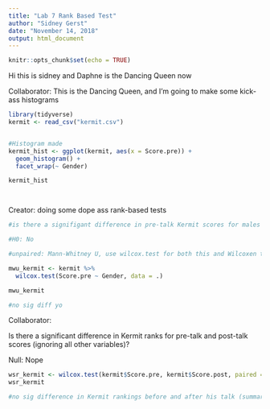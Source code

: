 ```yaml
---
title: "Lab 7 Rank Based Test"
author: "Sidney Gerst"
date: "November 14, 2018"
output: html_document
---
```


```r
knitr::opts_chunk$set(echo = TRUE)
```

Hi this is sidney and Daphne is the Dancing Queen now



Collaborator: This is the Dancing Queen, and I'm going to make some kick-ass histograms
```r

library(tidyverse)
kermit <- read_csv("kermit.csv")


#Histogram made
kermit_hist <- ggplot(kermit, aes(x = Score.pre)) +
  geom_histogram() +
  facet_wrap(~ Gender)

kermit_hist




```

Creator: doing some dope ass rank-based tests
```r
#is there a signifigant difference in pre-talk Kermit scores for males and females?

#H0: No

#unpaired: Mann-Whitney U, use wilcox.test for both this and Wilcoxen test, but just say paired

mwu_kermit <- kermit %>%
  wilcox.test(Score.pre ~ Gender, data = .)

mwu_kermit

#no sig diff yo


```

Collaborator:

Is there a significant difference in Kermit ranks for pre-talk and post-talk scores (ignoring all other variables)?

Null: Nope

```r

wsr_kermit <- wilcox.test(kermit$Score.pre, kermit$Score.post, paired = T)
wsr_kermit

#no sig difference in Kermit rankings before and after his talk (summary...)

```


